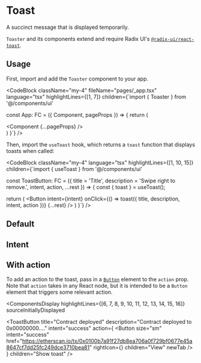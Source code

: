 

# Toast

A succinct message that is displayed temporarily.

`Toaster` and its components extend and require Radix UI's [`@radix-ui/react-toast`](https://www.radix-ui.com/docs/primitives/components/toast).

## Usage

First, import and add the `Toaster` component to your app.


<CodeBlock
className="my-4"
fileName="pages/_app.tsx"
language="tsx" highlightLines={[1, 7]}
children={`import { Toaster } from '@/components/ui'

const App: FC<AppProps> = ({ Component, pageProps }) => {
  return (
    <main>
      <Component {...pageProps} />
      <Toaster />
    </main>
  )
}`} />




Then, import the `useToast` hook, which returns a `toast` function that displays toasts when called:

<CodeBlock
className="my-4"
language="tsx" highlightLines={[1, 10, 15]}
children={`import { useToast } from '@/components/ui'

const ToastButton: FC = ({
  title = 'Title',
  description = 'Swipe right to remove.',
  intent,
  action,
  ...rest
}) => {
  const { toast } = useToast();

  return (
    <Button
      intent={intent}
      onClick={() => toast({ title, description, intent, action })}
      {...rest}
    />
  )
}`} />


## Default

<ComponentsDisplay>
  <ToastButton title="Title" description="Swipe right to remove." children="Show toast" />
</ComponentsDisplay>

## Intent

<ComponentsDisplay className="grid-flow-col grid-rows-3 md:grid-rows-1">
  <ToastButton intent="none" children="None" />
  <ToastButton intent="primary" children="Primary" />
  <ToastButton intent="fail" children="Fail" />
  <ToastButton intent="success" children="Success" />
  <ToastButton intent="warning" children="Warning" />
</ComponentsDisplay>

## With action

To add an action to the toast, pass in a [`Button`](/design/component/button) element to the `action` prop. Note that `action` takes in any React node, but it is intended to be a `Button` element that triggers some relevant action.

<ComponentsDisplay
  highlightLines={[6, 7, 8, 9, 10, 11, 12, 13, 14, 15, 16]}
  sourceInitiallyDisplayed
>
  <ToastButton
    title="Contract deployed"
    description="Contract deployed to 0x00000000…."
    intent="success"
    action={
      <Button
        size="sm"
        intent="success"
        href="https://etherscan.io/tx/0x0100b7a91f27db8ea706a0f729bf0677e45a8647cf7dd25fc249dce3710bea81"
        rightIcon={<ExternalLink />}
        children="View"
        newTab
      />
    }
    children="Show toast"
  />
</ComponentsDisplay>
